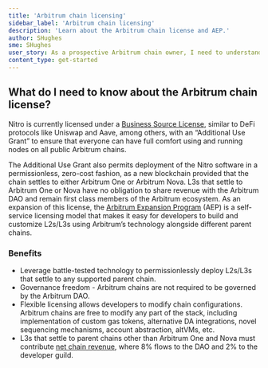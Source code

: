 ```yaml
---
title: 'Arbitrum chain licensing'
sidebar_label: 'Arbitrum chain licensing'
description: 'Learn about the Arbitrum chain license and AEP.'
author: SHughes
sme: SHughes
user_story: As a prospective Arbitrum chain owner, I need to understand the Arbitrum chain license.
content_type: get-started
---
```


## What do I need to know about the Arbitrum chain license?

Nitro is currently licensed under a [Business Source License](https://github.com/OffchainLabs/nitro/blob/master/LICENSE.md), similar to DeFi protocols like Uniswap and Aave, among others, with an “Additional Use Grant” to ensure that everyone can have full comfort using and running nodes on all public Arbitrum chains.

The Additional Use Grant also permits deployment of the Nitro software in a permissionless, zero-cost fashion, as a new blockchain provided that the chain settles to either Arbitrum One or Arbitrum Nova. L3s that settle to Arbitrum One or Nova have no obligation to share revenue with the Arbitrum DAO and remain first class members of the Arbitrum ecosystem.
As an expansion of this license, the [Arbitrum Expansion Program](https://docs.arbitrum.foundation/aep/ArbitrumExpansionProgramTerms.pdf) (AEP) is a self-service licensing model that makes it easy for developers to build and customize L2s/L3s using Arbitrum’s technology alongside different parent chains.

### Benefits

- Leverage battle-tested technology to permissionlessly deploy L2s/L3s that settle to any supported parent chain.
- Governance freedom - Arbitrum chains are not required to be governed by the Arbitrum DAO.
- Flexible licensing allows developers to modify chain configurations. Arbitrum chains are free to modify any part of the stack, including implementation of custom gas tokens, alternative DA integrations, novel sequencing mechanisms, account abstraction, altVMs, etc.
- L3s that settle to parent chains other than Arbitrum One and Nova must contribute [net chain revenue](/launch-arbitrum-chain/02-configure-your-chain/advanced-configurations/aep-fee-router/calculate-aep-fees#calculating-aep-fees), where 8% flows to the DAO and 2% to the developer guild.
